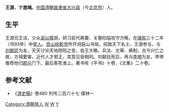 '''王源'''{{BD|1648年||1710年||}}，字'''崑绳'''。[[中国|中国]][[清朝|清朝]][[直隶省|直隶省]][[大兴县_(金朝)|大兴县]]（今[[北京市|北京市]]）人。
== 生平 ==
王源兄王洁，少从[[梁以樟|梁以樟]]游。研习前代典要、关塞险隘攻守方略，在[[康熙|康熙]]三十二年（1693年）中[[举人|举人]]。[[昆山|昆山]][[徐乾学|徐乾学]]所开洞庭山书局，招致天下名士，王源参与，与[[刘献廷|刘献廷]]为友，天天讨论天地阴阳之变，伯王大略，兵法、文章、典制，古今兴亡之故，方域要害，近代人才邪正，其意见皆相同。刘献廷死后，再与[[李塨|李塨]]为友，李塨推荐他归[[颜元|颜元]]门下。最后客死淮上。著书有《平书》十卷，《文集》二十卷。

== 参考文献 ==
*《[[清史稿|清史稿]]》卷480 列传二百六十七 儒林一

[[Category:清朝举人|Category:清朝举人]]
[[Category:清朝儒学学者|W]]
[[Category:大兴县人|W]]
[[Category:王姓|Y]]